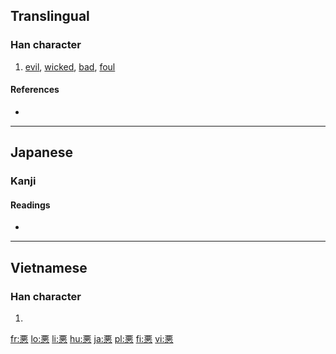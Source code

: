 {{see|悪|恶}}
==Translingual==

===Han character===
{{Han char|rn=61|rad=心|as=07|sn=11|four=|canj=一一心 (MMP), X一一心 (XMMP)}}

# [[evil]], [[wicked]], [[bad]], [[foul]]

====References====
* {{Han ref|kx=0388.341|dkj=10717|dj=0721.260|hdz=42300.020|uh=60AA|ud=24746}}

----

==Japanese==

===Kanji===
{{ja-kanji|grade=3|rs=心07}}

====Readings====
* {{ja-readings|on=[[あく]] (aku)|kun=[[わるい]] (warui), [[にくむ]] (nikumu), [[いずくんぞ]] (izukunzo)}}

----

==Vietnamese==

===Han character===
{{vi-hantu|ác}}

# {{defn|Vietnamese}}

[[fr:悪]]
[[lo:悪]]
[[li:悪]]
[[hu:悪]]
[[ja:悪]]
[[pl:悪]]
[[fi:悪]]
[[vi:悪]]